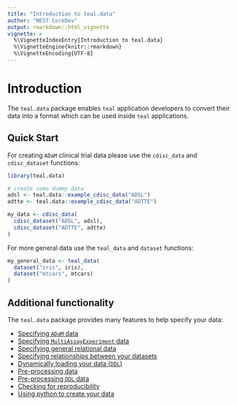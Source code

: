 ```yaml
---
title: "Introduction to teal.data"
author: "NEST CoreDev"
output: rmarkdown::html_vignette
vignette: >
  %\VignetteIndexEntry{Introduction to teal.data}
  %\VignetteEngine{knitr::rmarkdown}
  %\VignetteEncoding{UTF-8}
---
```


# Introduction

The `teal.data` package enables `teal` application developers to convert their data into a format which can be used
inside `teal` applications.

## Quick Start

For creating `ADaM` clinical trial data please use the `cdisc_data` and `cdisc_dataset` functions:

```r
library(teal.data)

# create some dummy data
adsl <- teal.data::example_cdisc_data("ADSL")
adtte <- teal.data::example_cdisc_data("ADTTE")

my_data <- cdisc_data(
  cdisc_dataset("ADSL", adsl),
  cdisc_dataset("ADTTE", adtte)
)
```

For more general data use the `teal_data` and `dataset` functions:

```r
my_general_data <- teal_data(
  dataset("iris", iris),
  dataset("mtcars", mtcars)
)
```

## Additional functionality

The `teal.data` package provides many features to help specify your data:

- [Specifying `ADaM` data](including-adam-data-in-teal.html)
- [Specifying `MultiAssayExperiment` data](including-mae-data-in-teal.html)
- [Specifying general relational data](including-general-data-in-teal.html)
- [Specifying relationships between your datasets](join-keys.html)
- [Dynamically loading your data (`DDL`)](using-delayed-data-basic.html)
- [Pre-processing data](preprocessing-data.html)
- [Pre-processing `DDL` data ](preprocessing-delayed-data.html)
- [Checking for reproducibility](reproducibility.html)
- [Using python to create your data](teal.data-with-python.html)
